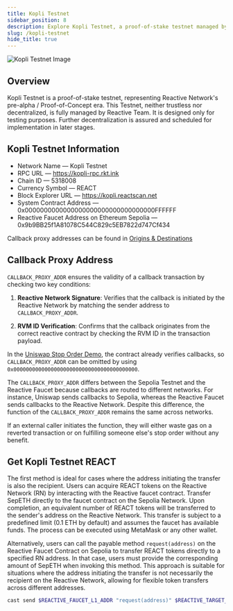 ```yaml
---
title: Kopli Testnet
sidebar_position: 8
description: Explore Kopli Testnet, a proof-of-stake testnet managed by PARSIQ for testing purposes. Join the pre-alpha stage of Reactive Network and contribute to its development.
slug: /kopli-testnet
hide_title: true
---
```



![Kopli Testnet Image](./img/kopli-testnet.jpg)

## Overview

Kopli Testnet is a proof-of-stake testnet, representing Reactive Network's pre-alpha / Proof-of-Concept era. This Testnet, neither trustless nor decentralized, is fully managed by Reactive Team. It is designed only for testing purposes. Further decentralization is assured and scheduled for implementation in later stages.

## Kopli Testnet Information

* Network Name — Kopli Testnet
* RPC URL — https://kopli-rpc.rkt.ink
* Chain ID — 5318008
* Currency Symbol — REACT
* Block Explorer URL — https://kopli.reactscan.net
* System Contract Address — 0x0000000000000000000000000000000000FFFFFF
* Reactive Faucet Address on Ethereum Sepolia — 0x9b9BB25f1A81078C544C829c5EB7822d747Cf434

Callback proxy addresses can be found in [Origins & Destinations](./origins-and-destinations.mdx)

<KopliButton />

## Callback Proxy Address

`CALLBACK_PROXY_ADDR` ensures the validity of a callback transaction by checking two key conditions:

1. **Reactive Network Signature**: Verifies that the callback is initiated by the Reactive Network by matching the sender address to `CALLBACK_PROXY_ADDR`.

2. **RVM ID Verification**: Confirms that the callback originates from the correct reactive contract by checking the RVM ID in the transaction payload.

In the [Uniswap Stop Order Demo](https://github.com/Reactive-Network/reactive-smart-contract-demos/tree/main/src/demos/uniswap-v2-stop-order), the contract already verifies callbacks, so `CALLBACK_PROXY_ADDR` can be omitted by using `0x0000000000000000000000000000000000000000`.

The `CALLBACK_PROXY_ADDR` differs between the Sepolia Testnet and the Reactive Faucet because callbacks are routed to different networks. For instance, Uniswap sends callbacks to Sepolia, whereas the Reactive Faucet sends callbacks to the Reactive Network. Despite this difference, the function of the `CALLBACK_PROXY_ADDR` remains the same across networks.

If an external caller initiates the function, they will either waste gas on a reverted transaction or on fulfilling someone else's stop order without any benefit.

## Get Kopli Testnet REACT

The first method is ideal for cases where the address initiating the transfer is also the recipient. Users can acquire REACT tokens on the Reactive Network (RN) by interacting with the Reactive faucet contract. Transfer SepETH directly to the faucet contract on the Sepolia Network. Upon completion, an equivalent number of REACT tokens will be transferred to the sender's address on the Reactive Network. This transfer is subject to a predefined limit (0.1 ETH by default) and assumes the faucet has available funds. The process can be executed using MetaMask or any other wallet.

Alternatively, users can call the payable method `request(address)` on the Reactive Faucet Contract on Sepolia to transfer REACT tokens directly to a specified RN address. In that case, users must provide the corresponding amount of SepETH when invoking this method. This approach is suitable for situations where the address initiating the transfer is not necessarily the recipient on the Reactive Network, allowing for flexible token transfers across different addresses.

```bash
cast send $REACTIVE_FAUCET_L1_ADDR "request(address)" $REACTIVE_TARGET_ADDR --value $WEI_AMOUNT --rpc-url $SEPOLIA_RPC --private-key $SEPOLIA_PRIVATE_KEY
```